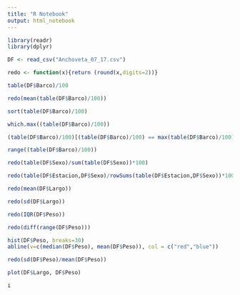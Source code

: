 ```yaml
---
title: "R Notebook"
output: html_notebook
---
```

```r
library(readr)
library(dplyr)
```

```r
DF <- read_csv("Anchoveta_07_17.csv")
```


```r
redo <- function(x){return (round(x,digits=2))}
```


```r
table(DF$Barco)/100
```



```r
redo(mean(table(DF$Barco)/100))
```


```r
sort(table(DF$Barco)/100)
```

```r
which.max((table(DF$Barco)/100))
```

```r
(table(DF$Barco)/100)[(table(DF$Barco)/100) == max(table(DF$Barco)/100)]
```

```r
range((table(DF$Barco)/100))
```


```r
redo(table(DF$Sexo)/sum(table(DF$Sexo))*100)
```

```r
redo(table(DF$Estacion,DF$Sexo)/rowSums(table(DF$Estacion,DF$Sexo))*100)
```


```r
redo(mean(DF$Largo))
```
```r
redo(sd(DF$Largo))
```


```r
redo(IQR(DF$Peso))
```

```r
redo(diff(range(DF$Peso)))
```
```r
hist(DF$Peso, breaks=30)
abline(v=c(median(DF$Peso), mean(DF$Peso)), col = c("red","blue"))
```


```r
redo(sd(DF$Peso)/mean(DF$Peso))
```



```r
plot(DF$Largo, DF$Peso)
```

```r
i
```

